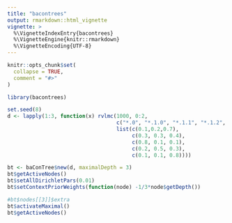 ```yaml
---
title: "bacontrees"
output: rmarkdown::html_vignette
vignette: >
  %\VignetteIndexEntry{bacontrees}
  %\VignetteEngine{knitr::rmarkdown}
  %\VignetteEncoding{UTF-8}
---
```


```r
knitr::opts_chunk$set(
  collapse = TRUE,
  comment = "#>"
)
```

```r
library(bacontrees)
```

```r
set.seed(8)
d <- lapply(1:3, function(x) rvlmc(1000, 0:2, 
                                   c("*.0", "*.1.0", "*.1.1", "*.1.2", "*.2"),
                                   list(c(0.1,0.2,0.7),
                                        c(0.3, 0.3, 0.4),
                                        c(0.8, 0.1, 0.1),
                                        c(0.2, 0.5, 0.3),
                                        c(0.1, 0.1, 0.8))))
```

```r
bt <- baConTree$new(d, maximalDepth = 3)
bt$getActiveNodes()
bt$setAllDirichletPars(0.01)
bt$setContextPriorWeights(function(node) -1/3*node$getDepth())
```

```r
#bt$nodes[[3]]$extra
bt$activateMaximal()
bt$getActiveNodes()
```

